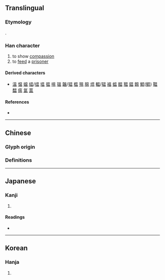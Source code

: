 {{character info/new}}
{{also|𥁕}}
==Translingual==

===Etymology===
{{Han simp|𥁕|f=囚|t=日}}.

===Han character===
{{Han char|rn=72|rad=日|as=04|sn=9|four=|canj=ABT|ids=⿱日皿}}

# to show [[compassion]]
# to [[feed]] a [[prisoner]]

====Derived characters====
* [[温]] [[愠]] [[媪]] [[緼]]/[[缊]] [[塭]] [[揾]] [[嗢]] [[瑥]] [[韞]]/[[韫]] [[榅]] [[殟]] [[腽]] [[煴]]  [[輼]]/[[辒]] [[褞]] [[蝹]] [[醖]] [[豱]] [[鎾]] [[饂]] [[鰛]]([[鳁]]) [[鞰]] [[馧]] [[瘟]] [[氲]] [[蒀]]

====References====
* {{Han ref|kx=0494.090|dkj=13870|dj=0859.030|hdz=21500.090|uh=6637|ud=26167}}

----

==Chinese==

===Glyph origin===
{{Han etym}}

===Definitions===
{{zh-see|𥁕|sv}}

----

==Japanese==

===Kanji===
{{ja-kanji|grade=|rs=日05}}

# {{defn|lang=ja|sort=日05}}

====Readings====
* {{ja-readings|on=[[おん]] (on)|kun=[[めぐむ]] (megumu)}}

----

==Korean==

===Hanja===
{{ko-hanja|hangeul=온|eumhun=|rv=on|mr=on|y=on}}

# {{defn|lang=ko|sort=日05}}